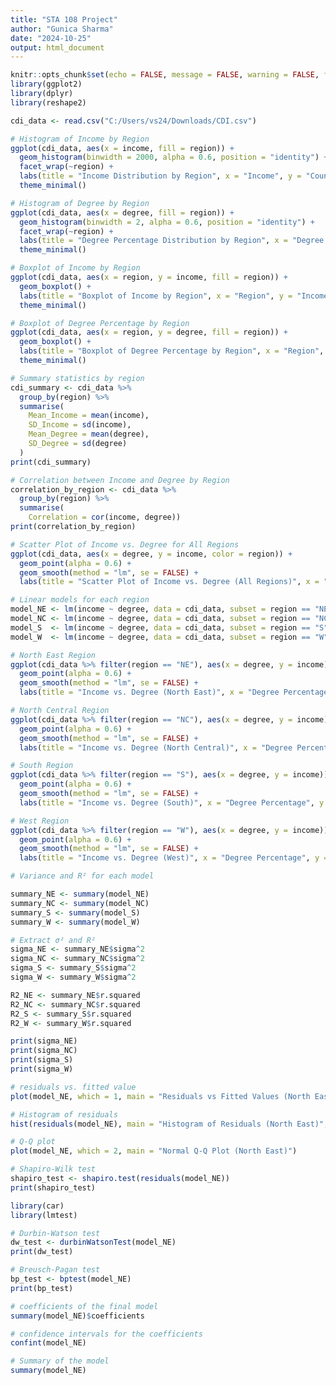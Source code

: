```yaml
---
title: "STA 108 Project"
author: "Gunica Sharma"
date: "2024-10-25"
output: html_document
---
```


```r
knitr::opts_chunk$set(echo = FALSE, message = FALSE, warning = FALSE, fig.align = "center", fig.width = 10)
library(ggplot2)
library(dplyr)
library(reshape2)

cdi_data <- read.csv("C:/Users/vs24/Downloads/CDI.csv")
```

```r
# Histogram of Income by Region
ggplot(cdi_data, aes(x = income, fill = region)) +
  geom_histogram(binwidth = 2000, alpha = 0.6, position = "identity") +
  facet_wrap(~region) +
  labs(title = "Income Distribution by Region", x = "Income", y = "Count") +
  theme_minimal()

# Histogram of Degree by Region
ggplot(cdi_data, aes(x = degree, fill = region)) +
  geom_histogram(binwidth = 2, alpha = 0.6, position = "identity") +
  facet_wrap(~region) +
  labs(title = "Degree Percentage Distribution by Region", x = "Degree Percentage", y = "Count") +
  theme_minimal()

```

```r
# Boxplot of Income by Region
ggplot(cdi_data, aes(x = region, y = income, fill = region)) +
  geom_boxplot() +
  labs(title = "Boxplot of Income by Region", x = "Region", y = "Income") +
  theme_minimal()

# Boxplot of Degree Percentage by Region
ggplot(cdi_data, aes(x = region, y = degree, fill = region)) +
  geom_boxplot() +
  labs(title = "Boxplot of Degree Percentage by Region", x = "Region", y = "Degree Percentage") +
  theme_minimal()

```

```r
# Summary statistics by region
cdi_summary <- cdi_data %>%
  group_by(region) %>%
  summarise(
    Mean_Income = mean(income),
    SD_Income = sd(income),
    Mean_Degree = mean(degree),
    SD_Degree = sd(degree)
  )
print(cdi_summary)

# Correlation between Income and Degree by Region
correlation_by_region <- cdi_data %>%
  group_by(region) %>%
  summarise(
    Correlation = cor(income, degree))
print(correlation_by_region)

```

```r

# Scatter Plot of Income vs. Degree for All Regions
ggplot(cdi_data, aes(x = degree, y = income, color = region)) +
  geom_point(alpha = 0.6) +
  geom_smooth(method = "lm", se = FALSE) +
  labs(title = "Scatter Plot of Income vs. Degree (All Regions)", x = "Degree Percentage", y = "Income") 

```

```r
# Linear models for each region
model_NE <- lm(income ~ degree, data = cdi_data, subset = region == "NE")
model_NC <- lm(income ~ degree, data = cdi_data, subset = region == "NC")
model_S  <- lm(income ~ degree, data = cdi_data, subset = region == "S")
model_W  <- lm(income ~ degree, data = cdi_data, subset = region == "W")

```


```r

# North East Region
ggplot(cdi_data %>% filter(region == "NE"), aes(x = degree, y = income)) +
  geom_point(alpha = 0.6) +
  geom_smooth(method = "lm", se = FALSE) +
  labs(title = "Income vs. Degree (North East)", x = "Degree Percentage", y = "Income") 

# North Central Region
ggplot(cdi_data %>% filter(region == "NC"), aes(x = degree, y = income)) +
  geom_point(alpha = 0.6) +
  geom_smooth(method = "lm", se = FALSE) +
  labs(title = "Income vs. Degree (North Central)", x = "Degree Percentage", y = "Income") 

# South Region
ggplot(cdi_data %>% filter(region == "S"), aes(x = degree, y = income)) +
  geom_point(alpha = 0.6) +
  geom_smooth(method = "lm", se = FALSE) +
  labs(title = "Income vs. Degree (South)", x = "Degree Percentage", y = "Income") 

# West Region
ggplot(cdi_data %>% filter(region == "W"), aes(x = degree, y = income)) +
  geom_point(alpha = 0.6) +
  geom_smooth(method = "lm", se = FALSE) +
  labs(title = "Income vs. Degree (West)", x = "Degree Percentage", y = "Income") 

```

```r
# Variance and R² for each model

summary_NE <- summary(model_NE)
summary_NC <- summary(model_NC)
summary_S <- summary(model_S)
summary_W <- summary(model_W)

# Extract σ² and R²
sigma_NE <- summary_NE$sigma^2
sigma_NC <- summary_NC$sigma^2
sigma_S <- summary_S$sigma^2
sigma_W <- summary_W$sigma^2

R2_NE <- summary_NE$r.squared
R2_NC <- summary_NC$r.squared
R2_S <- summary_S$r.squared
R2_W <- summary_W$r.squared

print(sigma_NE)
print(sigma_NC)
print(sigma_S)
print(sigma_W)

```

```r
# residuals vs. fitted value
plot(model_NE, which = 1, main = "Residuals vs Fitted Values (North East)")

# Histogram of residuals 
hist(residuals(model_NE), main = "Histogram of Residuals (North East)", xlab = "Residuals")

# Q-Q plot
plot(model_NE, which = 2, main = "Normal Q-Q Plot (North East)")

# Shapiro-Wilk test 
shapiro_test <- shapiro.test(residuals(model_NE))
print(shapiro_test)

library(car)
library(lmtest)

# Durbin-Watson test 
dw_test <- durbinWatsonTest(model_NE)
print(dw_test)

# Breusch-Pagan test
bp_test <- bptest(model_NE)
print(bp_test)
```

```r
# coefficients of the final model
summary(model_NE)$coefficients

# confidence intervals for the coefficients
confint(model_NE)

# Summary of the model 
summary(model_NE)
```

```r

```



